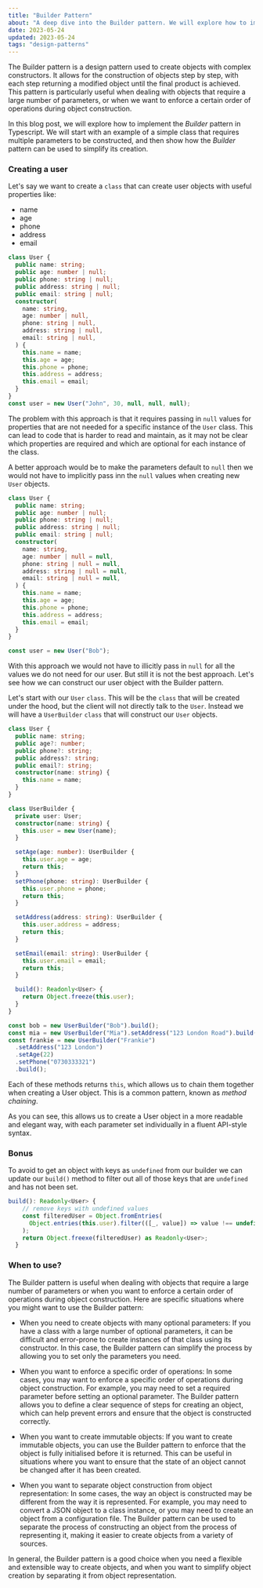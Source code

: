 ```yaml
---
title: "Builder Pattern"
about: "A deep dive into the Builder pattern. We will explore how to implement the Builder pattern in Typescript. We will start with an example of a simple class that requires multiple parameters to be constructed, and then show how the Builder pattern can be used to simplify its creation."
date: 2023-05-24
updated: 2023-05-24
tags: "design-patterns"
---
```


The Builder pattern is a design pattern used to create objects with complex constructors.
It allows for the construction of objects step by step, with each step returning a modified object until the final product is achieved. This pattern is particularly useful when dealing with objects that require a large number of parameters, or when we want to enforce a certain order of operations during object construction.

In this blog post, we will explore how to implement the _Builder_ pattern in Typescript. We will start with an example of a simple class that requires multiple parameters to be constructed, and then show how the _Builder_ pattern can be used to simplify its creation.

### Creating a user

Let's say we want to create a `class` that can create user objects with useful properties like:

- name
- age
- phone
- address
- email

```ts
class User {
  public name: string;
  public age: number | null;
  public phone: string | null;
  public address: string | null;
  public email: string | null;
  constructor(
    name: string,
    age: number | null,
    phone: string | null,
    address: string | null,
    email: string | null,
  ) {
    this.name = name;
    this.age = age;
    this.phone = phone;
    this.address = address;
    this.email = email;
  }
}
const user = new User("John", 30, null, null, null);
```

The problem with this approach is that it requires passing in `null` values for properties that are not needed for a specific instance of the `User` class. This can lead to code that is harder to read and maintain, as it may not be clear which properties are required and which are optional for each instance of the class.

A better approach would be to make the parameters default to `null` then we would not have to implicitly pass inn the `null` values when creating new `User` objects.

```ts
class User {
  public name: string;
  public age: number | null;
  public phone: string | null;
  public address: string | null;
  public email: string | null;
  constructor(
    name: string,
    age: number | null = null,
    phone: string | null = null,
    address: string | null = null,
    email: string | null = null,
  ) {
    this.name = name;
    this.age = age;
    this.phone = phone;
    this.address = address;
    this.email = email;
  }
}

const user = new User("Bob");
```

With this approach we would not have to illicitly pass in `null` for all the values we do not need for our user.
But still it is not the best approach.
Let's see how we can construct our user object with the Builder pattern.

Let's start with our `User` `class`. This will be the `class` that will be created under the hood, but the client will not directly talk to the `User`.
Instead we will have a `UserBuilder` `class` that will construct our `User` objects.

```ts
class User {
  public name: string;
  public age?: number;
  public phone?: string;
  public address?: string;
  public email?: string;
  constructor(name: string) {
    this.name = name;
  }
}

class UserBuilder {
  private user: User;
  constructor(name: string) {
    this.user = new User(name);
  }

  setAge(age: number): UserBuilder {
    this.user.age = age;
    return this;
  }
  setPhone(phone: string): UserBuilder {
    this.user.phone = phone;
    return this;
  }

  setAddress(address: string): UserBuilder {
    this.user.address = address;
    return this;
  }

  setEmail(email: string): UserBuilder {
    this.user.email = email;
    return this;
  }

  build(): Readonly<User> {
    return Object.freeze(this.user);
  }
}

const bob = new UserBuilder("Bob").build();
const mia = new UserBuilder("Mia").setAddress("123 London Road").build();
const frankie = new UserBuilder("Frankie")
  .setAddress("123 London")
  .setAge(22)
  .setPhone("0730333321")
  .build();
```

Each of these methods returns `this`, which allows us to chain them together when creating a User object. This is a common pattern, known as _method chaining_.

As you can see, this allows us to create a User object in a more readable and elegant way, with each parameter set individually in a fluent API-style syntax.

### Bonus

To avoid to get an object with keys as `undefined` from our builder we can update our `build()` method to filter out all of those keys that are `undefined` and has not been set.

```ts
build(): Readonly<User> {
    // remove keys with undefined values
    const filteredUser = Object.fromEntries(
      Object.entries(this.user).filter(([_, value]) => value !== undefined)
    );
    return Object.freexe(filteredUser) as Readonly<User>;
  }
```

### When to use?

The Builder pattern is useful when dealing with objects that require a large number of parameters or when you want to enforce a certain order of operations during object construction. Here are specific situations where you might want to use the Builder pattern:

- When you need to create objects with many optional parameters: If you have a class with a large number of optional parameters, it can be difficult and error-prone to create instances of that class using its constructor. In this case, the Builder pattern can simplify the process by allowing you to set only the parameters you need.

- When you want to enforce a specific order of operations: In some cases, you may want to enforce a specific order of operations during object construction. For example, you may need to set a required parameter before setting an optional parameter. The Builder pattern allows you to define a clear sequence of steps for creating an object, which can help prevent errors and ensure that the object is constructed correctly.

- When you want to create immutable objects: If you want to create immutable objects, you can use the Builder pattern to enforce that the object is fully initialised before it is returned. This can be useful in situations where you want to ensure that the state of an object cannot be changed after it has been created.

- When you want to separate object construction from object representation: In some cases, the way an object is constructed may be different from the way it is represented. For example, you may need to convert a JSON object to a class instance, or you may need to create an object from a configuration file. The Builder pattern can be used to separate the process of constructing an object from the process of representing it, making it easier to create objects from a variety of sources.

In general, the Builder pattern is a good choice when you need a flexible and extensible way to create objects, and when you want to simplify object creation by separating it from object representation.
